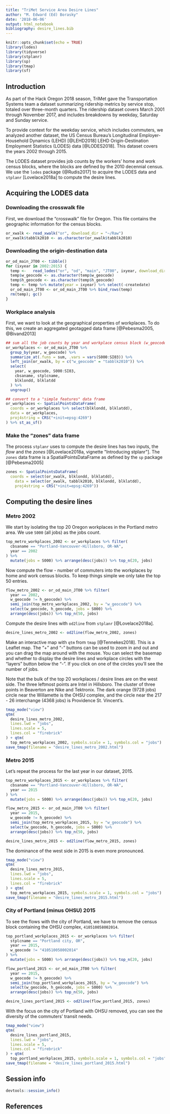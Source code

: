 ```yaml
---
title: "TriMet Service Area Desire Lines"
author: "M. Edward (Ed) Borasky"
date: '2018-06-06'
output: html_notebook
bibliography: desire_lines.bib
---
```


```r
knitr::opts_chunk$set(echo = TRUE)
library(lodes)
library(tidyverse)
library(stplanr)
library(sp)
library(tmap)
library(sf)
```

## Introduction
As part of the Hack Oregon 2018 season, TriMet gave the Transportation Systems team a dataset summarizing ridership metrics by service stop, totaled over three-month quarters. The ridership dataset covers March 2001 through November 2017, and includes breakdowns by weekday, Saturday and Sunday service.

To provide context for the weekday service, which includes commuters, we analyzed another dataset, the US Census Bureau's Longitudinal Employer-Household Dynamics (LEHD) [@LEHD2018] LEHD Origin-Destination Employment Statistics (LODES) data [@LODES2018]. This dataset covers the years 2002 through 2015.

The LODES dataset provides job counts by the workers' home and work census blocks, where the blocks are defined by the 2010 decennial census. We use the `lodes` package {@Rudis2017] to acquire the LODES data and `stplanr` [Lovelace2018a] to compute the desire lines.

## Acquiring the LODES data

### Downloading the crosswalk file
First, we download the "crosswalk" file for Oregon. This file contains the geographic information for the census blocks.
```r
or_xwalk <- read_xwalk("or", download_dir = "~/Raw")
or_xwalk$tabblk2010 <- as.character(or_xwalk$tabblk2010) 
```
### Downloading the origin-destination data
```r
or_od_main_JT00 <- tibble()
for (ixyear in 2002:2015) {
  temp <-   read_lodes("or", "od", "main", "JT00", ixyear, download_dir = "~/Raw")
  temp$w_geocode <- as.character(temp$w_geocode)
  temp$h_geocode <- as.character(temp$h_geocode)
  temp <- temp %>% mutate(year = ixyear) %>% select(-createdate)
  or_od_main_JT00 <- or_od_main_JT00 %>% bind_rows(temp)
  rm(temp); gc()
}
```

### Workplace analysis
First, we want to look at the geographical properties of workplaces. To do this, we create an aggregated geotagged data frame [@Pebesma2005, @Bivand2013]
```r
## sum all the job counts by year and workplace census block (w_geocode)
or_workplaces <- or_od_main_JT00 %>% 
  group_by(year, w_geocode) %>%
  summarize_at(.funs = sum, .vars = vars(S000:SI03)) %>% 
  left_join(or_xwalk, by = c("w_geocode" = "tabblk2010")) %>% 
  select(
    year, w_geocode, S000:SI03,
    cbsaname, stplcname,
    blklondd, blklatdd
  ) %>% 
  ungroup()

## convert to a "simple features" data frame
or_workplaces <- SpatialPointsDataFrame(
  coords = or_workplaces %>% select(blklondd, blklatdd),
  data = or_workplaces,
  proj4string = CRS("+init=epsg:4269")
) %>% st_as_sf()
```

### Make the "zones" data frame
The process `stplanr` uses to compute the desire lines has two inputs, the _flow_ and the _zones_ [@Lovelace2018a, vignette "Introducing stplanr"]. The `zones` data frame is a SpatialPointsDataFrame as defined by the `sp` package [@Pebesma2005]
```r
zones <- SpatialPointsDataFrame(
  coords = select(or_xwalk, blklondd, blklatdd),
    data = select(or_xwalk, tabblk2010, blklondd, blklatdd),
    proj4string = CRS("+init=epsg:4269"))
```

## Computing the desire lines

### Metro 2002
We start by isolating the top 20 Oregon workplaces in the Portland metro area. We use `S000` (all jobs) as the jobs count.
```r
top_metro_workplaces_2002 <- or_workplaces %>% filter(
  cbsaname == "Portland-Vancouver-Hillsboro, OR-WA",
  year == 2002
) %>% 
  mutate(jobs = S000) %>% arrange(desc(jobs)) %>% top_n(20, jobs)
```

Now compute the flow - number of commuters into the workplaces by home and work census blocks. To keep things simple we only take the top 50 entries.
```r
flow_metro_2002 <- or_od_main_JT00 %>% filter(
  year == 2002,
  w_geocode != h_geocode) %>% 
  semi_join(top_metro_workplaces_2002, by = "w_geocode") %>% 
  select(w_geocode, h_geocode, jobs = S000) %>% 
  arrange(desc(jobs)) %>% top_n(50, jobs)
```

Compute the desire lines with `od2line` from `stplanr` [@Lovelace2018a].
```r
desire_lines_metro_2002 <- od2line(flow_metro_2002, zones)
```

Make an interactive map with `qtm` from `tmap` [@Tennekes2018]. This is a Leaflet map. The "+" and "-" buttons can be used to zoom in and out and you can drag the map around with the mouse. You can select the basemap and whether to display the desire lines and workplace circles with the "layers" button below the "-". If you click on one of the circles you'll see the number of jobs.

Note that the bulk of the top 20 workplaces / desire lines are on the west side. The three leftmost points are Intel in Hillsboro. The cluster of three points in Beaverton are Nike and Tektronix. The dark orange (9728 jobs) circle near the Willamette is the OHSU complex, and the circle near the 217 - 26 interchange (4368 jobs) is Providence St. Vincent's. 
```r
tmap_mode("view")
qtm(
  desire_lines_metro_2002, 
  lines.lwd = "jobs", 
  lines.scale = 5, 
  lines.col = "firebrick"
) + qtm(
  top_metro_workplaces_2002, symbols.scale = 1, symbols.col = "jobs")
save_tmap(filename = "desire_lines_metro_2002.html")
```

### Metro 2015
Let's repeat the process for the last year in our dataset, 2015.
```r
top_metro_workplaces_2015 <- or_workplaces %>% filter(
  cbsaname == "Portland-Vancouver-Hillsboro, OR-WA",
  year == 2015
) %>% 
  mutate(jobs = S000) %>% arrange(desc(jobs)) %>% top_n(20, jobs)

flow_metro_2015 <- or_od_main_JT00 %>% filter(
  year == 2015,
  w_geocode != h_geocode) %>% 
  semi_join(top_metro_workplaces_2015, by = "w_geocode") %>% 
  select(w_geocode, h_geocode, jobs = S000) %>% 
  arrange(desc(jobs)) %>% top_n(50, jobs)

desire_lines_metro_2015 <- od2line(flow_metro_2015, zones)
```

The dominance of the west side in 2015 is even more pronounced.
```r
tmap_mode("view")
qtm(
  desire_lines_metro_2015, 
  lines.lwd = "jobs", 
  lines.scale = 5, 
  lines.col = "firebrick"
) + qtm(
  top_metro_workplaces_2015, symbols.scale = 1, symbols.col = "jobs")
save_tmap(filename = "desire_lines_metro_2015.html")

```

### City of Portland (minus OHSU) 2015
To see the flows with the city of Portland, we have to remove the census block containing the OHSU complex, `410510058002014`.
```r
top_portland_workplaces_2015 <- or_workplaces %>% filter(
  stplcname == "Portland city, OR",
  year == 2015,
  w_geocode != "410510058002014"
) %>% 
  mutate(jobs = S000) %>% arrange(desc(jobs)) %>% top_n(20, jobs)

flow_portland_2015 <- or_od_main_JT00 %>% filter(
  year == 2015,
  w_geocode != h_geocode) %>% 
  semi_join(top_portland_workplaces_2015, by = "w_geocode") %>% 
  select(w_geocode, h_geocode, jobs = S000) %>% 
  arrange(desc(jobs)) %>% top_n(50, jobs)

desire_lines_portland_2015 <- od2line(flow_portland_2015, zones)
```

With the focus on the city of Portland with OHSU removed, you can see the diversity of the commuters' transit needs.
```r
tmap_mode("view")
qtm(
  desire_lines_portland_2015, 
  lines.lwd = "jobs", 
  lines.scale = 5, 
  lines.col = "firebrick"
) + qtm(
  top_portland_workplaces_2015, symbols.scale = 1, symbols.col = "jobs")
save_tmap(filename = "desire_lines_portland_2015.html")
```

## Session info
```r
devtools::session_info()
```
## References
